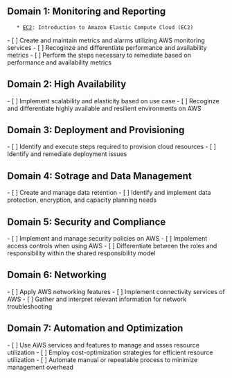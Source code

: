 == Domain 1: Monitoring and Reporting ==
    * [[EC2]]: Introduction to Amazon Elastic Compute Cloud (EC2)

- [ ] Create and maintain metrics and alarms utilizing AWS monitoring services
- [ ] Recoginze and differentiate performance and availability metrics
- [ ] Perform the steps necessary to remediate based on performance and availability metrics

== Domain 2: High Availability ==

- [ ] Implement scalability and elasticity based on use case
- [ ] Recoginze and differentiate highly available and resilient environments on AWS

== Domain 3: Deployment and Provisioning ==

- [ ] Identify and execute steps required to provision cloud resources
- [ ] Identify and remediate deployment issues

== Domain 4: Sotrage and Data Management ==

- [ ] Create and manage data retention
- [ ] Identify and implement data protection, encryption, and capacity planning needs

== Domain 5: Security and Compliance ==

- [ ] Implement and manage security policies on AWS
- [ ] Impolement access controls when using AWS
- [ ] Differentiate between the roles and responsibility within the shared responsibility model

== Domain 6: Networking ==

- [ ] Apply AWS networking features
- [ ] Implement connectivity services of AWS
- [ ] Gather and interpret relevant information for network troubleshooting

== Domain 7: Automation and Optimization ==

- [ ] Use AWS services and features to manage and asses resource utilization
- [ ] Employ cost-optimization strategies for efficient resource utilization
- [ ] Automate manual or repeatable process to minimize management overhead
